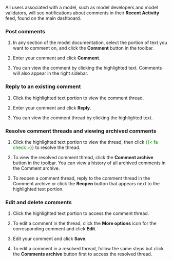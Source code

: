 All users associated with a model, such as model developers and model validators, will see notifications  about comments in their **Recent Activity** feed, found on the main dashboard.

### Post comments

1. In any section of the model documentation, select the portion of text you want to comment on, and click the **Comment** button in the toolbar.

2. Enter your comment and click **Comment**.

3. You can view the comment by clicking the highlighted text. Comments will also appear in the right sidebar.

### Reply to an existing comment

1. Click the highlighted text portion to view the comment thread.

2. Enter your comment and click **Reply**.

3. You can view the comment thread by clicking the highlighted text.

### Resolve comment threads and viewing archived comments

1. Click the highlighted text portion to view the thread, then click <span style="color: green">{{< fa check >}}</span> to resolve the thread.

2. To view the resolved comment thread, click the **Comment archive** button in the toolbar. You can view a history of all archived comments in the Comment archive.

3. To reopen a comment thread, reply to the comment thread in the Comment archive or click the **Reopen** button that appears next to the highlighted text portion.

### Edit and delete comments

1. Click the highlighted text portion to access the comment thread.

2. To edit a comment in the thread, click the **More options** icon for the corresponding comment and click **Edit**.

3. Edit your comment and click **Save**.

4. To edit a comment in a resolved thread, follow the same steps but click the **Comments archive** button first to access the resolved thread.
